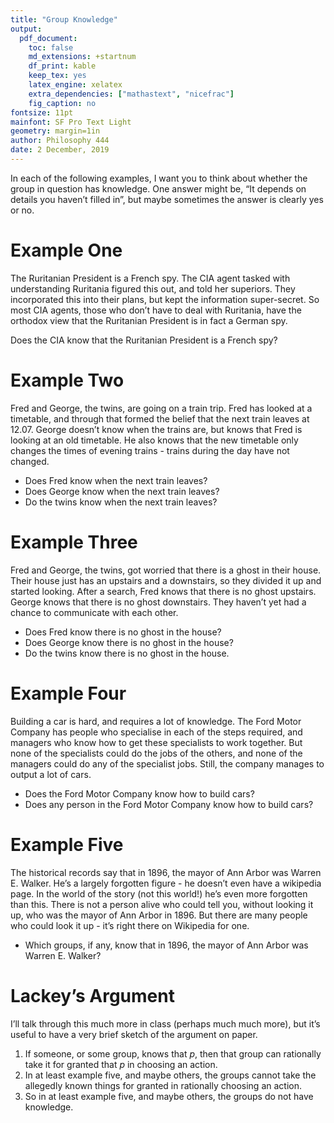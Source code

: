 ```yaml
---
title: "Group Knowledge"
output:
  pdf_document:
    toc: false
    md_extensions: +startnum
    df_print: kable
    keep_tex: yes
    latex_engine: xelatex
    extra_dependencies: ["mathastext", "nicefrac"]
    fig_caption: no
fontsize: 11pt
mainfont: SF Pro Text Light
geometry: margin=1in
author: Philosophy 444
date: 2 December, 2019
---
```


In each of the following examples, I want you to think about whether the group in question has knowledge. One answer might be, "It depends on details you haven't filled in", but maybe sometimes the answer is clearly yes or no.

# Example One

The Ruritanian President is a French spy. The CIA agent tasked with understanding Ruritania figured this out, and told her superiors. They incorporated this into their plans, but kept the information super-secret. So most CIA agents, those who don't have to deal with Ruritania, have the orthodox view that the Ruritanian President is in fact a German spy.

Does the CIA know that the Ruritanian President is a French spy?

# Example Two

Fred and George, the twins, are going on a train trip. Fred has looked at a timetable, and through that formed the belief that the next train leaves at 12.07. George doesn't know when the trains are, but knows that Fred is looking at an old timetable. He also knows that the new timetable only changes the times of evening trains - trains during the day have not changed.

- Does Fred know when the next train leaves?
- Does George know when the next train leaves?
- Do the twins know when the next train leaves?

# Example Three

Fred and George, the twins, got worried that there is a ghost in their house. Their house just has an upstairs and a downstairs, so they divided it up and started looking. After a search, Fred knows that there is no ghost upstairs. George knows that there is no ghost downstairs. They haven't yet had a chance to communicate with each other.

- Does Fred know there is no ghost in the house?
- Does George know there is no ghost in the house?
- Do the twins know there is no ghost in the house.

\newpage

# Example Four

Building a car is hard, and requires a lot of knowledge. The Ford Motor Company has people who specialise in each of the steps required, and managers who know how to get these specialists to work together. But none of the specialists could do the jobs of the others, and none of the managers could do any of the specialist jobs. Still, the company manages to output a lot of cars.

- Does the Ford Motor Company know how to build cars?
- Does any person in the Ford Motor Company know how to build cars?

# Example Five

The historical records say that in 1896, the mayor of Ann Arbor was Warren E. Walker. He's a largely forgotten figure - he doesn't even have a wikipedia page. In the world of the story (not this world!) he's even more forgotten than this. There is not a person alive who could tell you, without looking it up, who was the mayor of Ann Arbor in 1896. But there are many people who could look it up - it's right there on Wikipedia for one.

- Which groups, if any, know that in 1896, the mayor of Ann Arbor was Warren E. Walker?

# Lackey's Argument

I'll talk through this much more in class (perhaps much much more), but it's useful to have a very brief sketch of the argument on paper.

1. If someone, or some group, knows that $p$, then that group can rationally take it for granted that $p$ in choosing an action.
2. In at least example five, and maybe others, the groups cannot take the allegedly known things for granted in rationally choosing an action.
3. So in at least example five, and maybe others, the groups do not have knowledge.